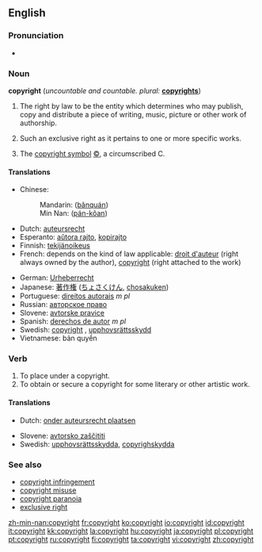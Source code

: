 ==English==

{{rank|remember|fair|blood|526|copyright|4|late|bed}}

===Pronunciation===
*{{audio|en-us-copyright.ogg|Audio (US)}}

===Noun===
{{wikipedia}}
'''copyright''' (''uncountable and countable. plural:'' '''[[copyrights]]''')

# {{uncountable}} The right by law to be the entity which determines who may publish, copy and distribute a piece of writing, music, picture or other work of authorship.
# {{countable}} Such an exclusive right as it pertains to one or more specific works.
# {{countable}} The [[copyright symbol]] [[©]], a circumscribed C.

====Translations====

{{trans-top|right to publish}}
*Chinese:
*:Mandarin: {{zh-ts|版權|版权}} ([[bǎnquán]])
*:Min Nan: {{zh-ts|版權|版权}} ([[pán-kôan]])
*Dutch: [[auteursrecht]] {{n}}
*Esperanto: [[aŭtora rajto]], [[kopirajto]]
*Finnish: [[tekijänoikeus]]
*French: depends on the kind of law applicable: [[droit d'auteur]] {{m}} (right always owned by the author), [[copyright]] {{m}} (right attached to the work)
{{trans-mid}}
*German: [[Urheberrecht]] {{n}}
*Japanese: [[著作権]] ([[ちょさくけん]], [[chosakuken]])
*Portuguese: [[direitos autorais]] ''m pl''
*Russian: [[авторское право]]
*Slovene: [[avtorske pravice]] {{f}} {{p}}
*Spanish: [[derechos de autor]] ''m pl''
*Swedish: [[copyright#Swedish|copyright]] {{c}}, [[upphovsrättsskydd]] {{n}}
*Vietnamese: bản quyền
{{trans-bottom}}

{{trans-top|symbol ©}}
{{trans-mid}}
{{trans-bottom}}

===Verb===
{{en-verb}}

# To place under a copyright.
# To obtain or secure a copyright for some literary or other artistic work.

====Translations====

{{trans-top|place under a copyright}}
*Dutch: [[onder auteursrecht plaatsen]]
{{trans-mid}}
*Slovene: [[avtorsko zaščititi]]
*Swedish: [[upphovsrättsskydda]], [[copyrighskydda]]
{{trans-bottom}}

{{trans-top|obtain a copyright}}
{{trans-mid}}
{{trans-bottom}}

===See also===
*[[copyright infringement]]
*[[copyright misuse]]
*[[copyright paranoia]]
*[[exclusive right]]

[[zh-min-nan:copyright]]
[[fr:copyright]]
[[ko:copyright]]
[[io:copyright]]
[[id:copyright]]
[[it:copyright]]
[[kk:copyright]]
[[la:copyright]]
[[hu:copyright]]
[[ja:copyright]]
[[pl:copyright]]
[[pt:copyright]]
[[ru:copyright]]
[[fi:copyright]]
[[ta:copyright]]
[[vi:copyright]]
[[zh:copyright]]